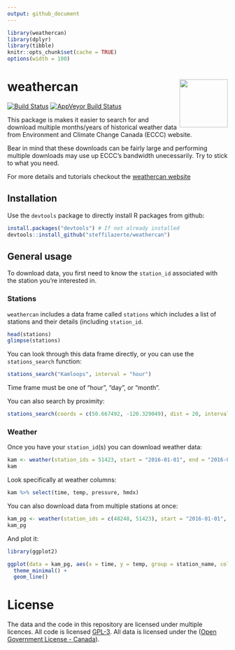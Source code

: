 ```yaml
---
output: github_document
---
```


```r
library(weathercan)
library(dplyr)
library(tibble)
knitr::opts_chunk$set(cache = TRUE)
options(width = 100)
```

# weathercan <img src="https://github.com/steffilazerte/weathercan/raw/master/inst/weathercan_logo.png" align = "right" width = 110/>



[![Build Status](https://travis-ci.org/steffilazerte/weathercan.svg?branch=master)](https://travis-ci.org/steffilazerte/weathercan) [![AppVeyor Build Status](https://ci.appveyor.com/api/projects/status/github/steffilazerte/weathercan?branch=master&svg=true)](https://ci.appveyor.com/project/steffilazerte/weathercan)

This package is makes it easier to search for and download multiple months/years of historical weather data from Environment and Climate Change Canada (ECCC) website.

Bear in mind that these downloads can be fairly large and performing multiple downloads may use up ECCC's bandwidth unecessarily. Try to stick to what you need.

For more details and tutorials checkout the [weathercan website](http://steffilazerte.github.io/weathercan)

## Installation

Use the `devtools` package to directly install R packages from github:

```r
install.packages("devtools") # If not already installed
devtools::install_github("steffilazerte/weathercan") 
```

## General usage

To download data, you first need to know the `station_id` associated with the station you're interested in.

### Stations

`weathercan` includes a data frame called `stations` which includes a list of stations and their details (including `station_id`.

```r
head(stations)
glimpse(stations)
```

You can look through this data frame directly, or you can use the `stations_search` function:

```r
stations_search("Kamloops", interval = "hour")
```

Time frame must be one of "hour", "day", or "month".

You can also search by proximity:

```r
stations_search(coords = c(50.667492, -120.329049), dist = 20, interval = "hour")
```

### Weather

Once you have your `station_id`(s) you can download weather data:

```r
kam <- weather(station_ids = 51423, start = "2016-01-01", end = "2016-02-15")
kam
```

Look specifically at weather columns:
```r
kam %>% select(time, temp, pressure, hmdx)
```


You can also download data from multiple stations at once:

```r
kam_pg <- weather(station_ids = c(48248, 51423), start = "2016-01-01", end = "2016-02-15")
kam_pg
```

And plot it:

```r
library(ggplot2)

ggplot(data = kam_pg, aes(x = time, y = temp, group = station_name, colour = station_name)) +
  theme_minimal() + 
  geom_line()
```

# License

The data and the code in this repository are licensed under multiple licences. All code is licensed [GPL-3](https://www.gnu.org/licenses/gpl-3.0.en.html). All data is licensed under the ([Open Government License - Canada](http://open.canada.ca/en/open-government-licence-canada)). 
